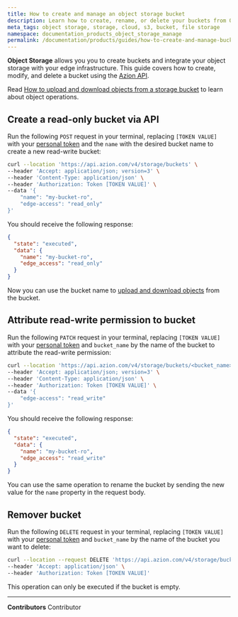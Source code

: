 ```yaml
---
title: How to create and manage an object storage bucket
description: Learn how to create, rename, or delete your buckets from Object Storage using the Azion API.
meta_tags: object storage, storage, cloud, s3, bucket, file storage
namespace: documentation_products_object_storage_manage
permalink: /documentation/products/guides/how-to-create-and-manage-bucket/
---
```


**Object Storage** allows you you to create buckets and integrate your object storage with your edge infrastructure. This guide covers how to create, modify, and delete a bucket using the [Azion API](https://api.azion.com).

Read [How to upload and download objects from a storage bucket](/en/documentation/products/guides/how-to-upload-and-download-objects-from-bucket/) to learn about object operations.

## Create a read-only bucket via API

Run the following `POST` request in your terminal, replacing `[TOKEN VALUE]` with your [personal token](/en/documentation/products/guides/personal-tokens/) and the `name` with the desired bucket name to create a new read-write bucket:

```bash
curl --location 'https://api.azion.com/v4/storage/buckets' \
--header 'Accept: application/json; version=3' \
--header 'Content-Type: application/json' \
--header 'Authorization: Token [TOKEN VALUE]' \
--data '{
    "name": "my-bucket-ro",
    "edge-access": "read_only"
}'
```

You should receive the following response:

```json
{
  "state": "executed",
  "data": {
    "name": "my-bucket-ro",
    "edge_access": "read_only"
  }
}
```

Now you can use the bucket name to [upload and download objects](/en/documentation/products/guides/how-to-upload-and-download-objects-from-bucket/) from the bucket.

## Attribute read-write permission to bucket

Run the following `PATCH` request in your terminal, replacing `[TOKEN VALUE]` with your [personal token](/en/documentation/products/guides/personal-tokens/) and `bucket_name` by the name of the bucket to attribute the read-write permission:

```bash
curl --location 'https://api.azion.com/v4/storage/buckets/<bucket_name>' \
--header 'Accept: application/json; version=3' \
--header 'Content-Type: application/json' \
--header 'Authorization: Token [TOKEN VALUE]' \
--data '{
    "edge-access": "read_write"
}'
```

You should receive the following response:

```json
{
  "state": "executed",
  "data": {
    "name": "my-bucket-ro",
    "edge_access": "read_write"
  }
}
```

You can use the same operation to rename the bucket by sending the new value for the `name` property in the request body.

## Remover bucket

Run the following `DELETE` request in your terminal, replacing `[TOKEN VALUE]` with your [personal token](/en/documentation/products/guides/personal-tokens/) and `bucket_name` by the name of the bucket you want to delete:

```bash
curl --location --request DELETE 'https://api.azion.com/v4/storage/buckets/<bucket_name>' \
--header 'Accept: application/json' \
--header 'Authorization: Token [TOKEN VALUE]'
```

This operation can only be executed if the bucket is empty.

---


**Contributors** <ContributorList>Contributor</ContributorList>
